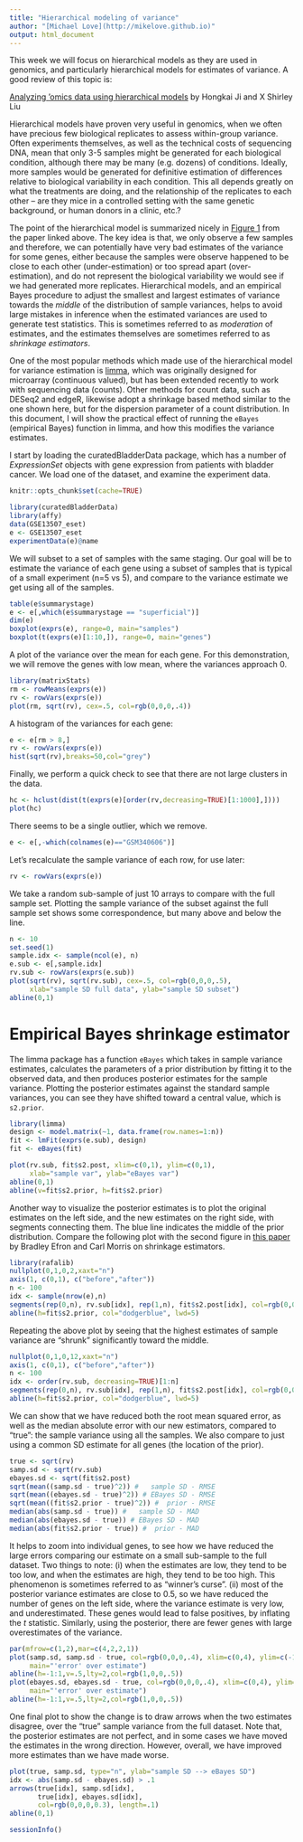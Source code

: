 ```yaml
---
title: "Hierarchical modeling of variance"
author: "[Michael Love](http://mikelove.github.io)"
output: html_document
---
```


This week we will focus on hierarchical models as they are used in
genomics, and particularly hierarchical models for estimates of
variance. A good review of this topic is:

[Analyzing ’omics data using hierarchical
models](https://www.ncbi.nlm.nih.gov/pmc/articles/PMC2904972/) by
Hongkai Ji and X Shirley Liu

Hierarchical models have proven very useful in genomics, when we often
have precious few biological replicates to assess within-group
variance. Often experiments themselves, as well as the technical costs
of sequencing DNA, mean that only 3-5 samples might be generated for
each biological condition, although there may be many (e.g. dozens) of
conditions. Ideally, more samples would be generated for definitive
estimation of differences relative to biological variability in each
condition. This all depends greatly on what the treatments are doing,
and the relationship of the replicates to each other -- are they mice
in a controlled setting with the same genetic background, or human
donors in a clinic, etc.?

The point of the hierarchical model is summarized nicely in [Figure
1](https://www.ncbi.nlm.nih.gov/pmc/articles/PMC2904972/figure/F1/)
from the paper linked above. The key idea is that, we only observe a
few samples and therefore, we can potentially have very bad estimates
of the variance for some genes, either because the samples were
observe happened to be close to each other (under-estimation) or too
spread apart (over-estimation), and do not represent the biological
variability we would see if we had generated more replicates.
Hierarchical models, and an empirical Bayes procedure to adjust the
smallest and largest estimates of variance towards the *middle* of the
distribution of sample variances, helps to avoid large mistakes in
inference when the estimated variances are used to generate test
statistics. This is sometimes referred to as *moderation* of
estimates, and the estimates themselves are sometimes referred to as
*shrinkage estimators*.

One of the most popular methods which made use of the hierarchical
model for variance estimation is
[limma](http://bioinf.wehi.edu.au/limma/), which was originally
designed for microarray (continuous valued), but has been extended
recently to work with sequencing data (counts). Other methods for
count data, such as DESeq2 and edgeR, likewise adopt a shrinkage based
method similar to the one shown here, but for the dispersion parameter
of a count distribution. In this document, I will show the practical
effect of running the `eBayes` (empirical Bayes) function in limma,
and how this modifies the variance estimates.

I start by loading the curatedBladderData package, which has a number
of *ExpressionSet* objects with gene expression from patients with
bladder cancer. We load one of the dataset, and examine the experiment
data.

```r
knitr::opts_chunk$set(cache=TRUE)
```

```r
library(curatedBladderData)
library(affy)
data(GSE13507_eset)
e <- GSE13507_eset
experimentData(e)@name
```

We will subset to a set of samples with the same staging. Our goal
will be to estimate the variance of each gene using a subset of
samples that is typical of a small experiment (n=5 vs 5), and compare
to the variance estimate we get using all of the samples.

```r
table(e$summarystage)
e <- e[,which(e$summarystage == "superficial")]
dim(e)
boxplot(exprs(e), range=0, main="samples")
boxplot(t(exprs(e)[1:10,]), range=0, main="genes")
```

A plot of the variance over the mean for each gene. For this
demonstration, we will remove the genes with low mean, where the
variances approach 0.

```r
library(matrixStats)
rm <- rowMeans(exprs(e))
rv <- rowVars(exprs(e))
plot(rm, sqrt(rv), cex=.5, col=rgb(0,0,0,.4))
```

A histogram of the variances for each gene:

```r
e <- e[rm > 8,]
rv <- rowVars(exprs(e))
hist(sqrt(rv),breaks=50,col="grey")
```

Finally, we perform a quick check to see that there are not large
clusters in the data.

```r
hc <- hclust(dist(t(exprs(e)[order(rv,decreasing=TRUE)[1:1000],]))) 
plot(hc)
```

There seems to be a single outlier, which we remove.

```r
e <- e[,-which(colnames(e)=="GSM340606")]
```

Let's recalculate the sample variance of each row, for use later:

```r
rv <- rowVars(exprs(e))
```

We take a random sub-sample of just 10 arrays to compare with the full
sample set. Plotting the sample variance of the subset against the
full sample set shows some correspondence, but many above and below
the line.

```r
n <- 10
set.seed(1)
sample.idx <- sample(ncol(e), n)
e.sub <- e[,sample.idx]
rv.sub <- rowVars(exprs(e.sub))
plot(sqrt(rv), sqrt(rv.sub), cex=.5, col=rgb(0,0,0,.5),
     xlab="sample SD full data", ylab="sample SD subset")
abline(0,1)
```

# Empirical Bayes shrinkage estimator

The limma package has a function `eBayes` which takes in sample
variance estimates, calculates the parameters of a prior distribution
by fitting it to the observed data, and then produces posterior
estimates for the sample variance. Plotting the posterior estimates
against the standard sample variances, you can see they have shifted
toward a central value, which is `s2.prior`.

```r
library(limma)
design <- model.matrix(~1, data.frame(row.names=1:n))
fit <- lmFit(exprs(e.sub), design)
fit <- eBayes(fit)
```

```r
plot(rv.sub, fit$s2.post, xlim=c(0,1), ylim=c(0,1),
     xlab="sample var", ylab="eBayes var")
abline(0,1)
abline(v=fit$s2.prior, h=fit$s2.prior)
```

Another way to visualize the posterior estimates is to plot the
original estimates on the left side, and the new estimates on the
right side, with segments connecting them. The blue line indicates the
middle of the prior distribution. Compare the following plot with the
second figure in [this
paper](http://statweb.stanford.edu/~ckirby/brad/other/Article1977.pdf)
by Bradley Efron and Carl Morris on shrinkage estimators.

```r
library(rafalib)
nullplot(0,1,0,2,xaxt="n")
axis(1, c(0,1), c("before","after"))
n <- 100
idx <- sample(nrow(e),n)
segments(rep(0,n), rv.sub[idx], rep(1,n), fit$s2.post[idx], col=rgb(0,0,0,.4))
abline(h=fit$s2.prior, col="dodgerblue", lwd=5)
```

Repeating the above plot by seeing that the highest estimates of
sample variance are "shrunk" significantly toward the middle.

```r
nullplot(0,1,0,12,xaxt="n")
axis(1, c(0,1), c("before","after"))
n <- 100
idx <- order(rv.sub, decreasing=TRUE)[1:n]
segments(rep(0,n), rv.sub[idx], rep(1,n), fit$s2.post[idx], col=rgb(0,0,0,.4))
abline(h=fit$s2.prior, col="dodgerblue", lwd=5)
```

We can show that we have reduced both the root mean squared error, as
well as the median absolute error with our new estimators, compared to
"true": the sample variance using all the samples. We also compare to
just using a common SD estimate for all genes (the location of the
prior).

```r
true <- sqrt(rv)
samp.sd <- sqrt(rv.sub)
ebayes.sd <- sqrt(fit$s2.post)
sqrt(mean((samp.sd - true)^2)) #   sample SD - RMSE
sqrt(mean((ebayes.sd - true)^2)) # EBayes SD - RMSE
sqrt(mean((fit$s2.prior - true)^2)) #  prior - RMSE
median(abs(samp.sd - true)) #   sample SD - MAD
median(abs(ebayes.sd - true)) # EBayes SD - MAD
median(abs(fit$s2.prior - true)) #  prior - MAD
```

It helps to zoom into individual genes, to see how we have reduced the
large errors comparing our estimate on a small sub-sample to the full
dataset. Two things to note: (i) when the estimates are low, they tend
to be too low, and when the estimates are high, they tend to be too
high. This phenomenon is sometimes referred to as "winner's curse".
(ii) most of the posterior variance estimates are close to 0.5, so we
have reduced the number of genes on the left side, where the variance
estimate is very low, and underestimated. These genes would lead to
false positives, by inflating the *t* statistic. Similarly, using the
posterior, there are fewer genes with large overestimates of the
variance.

```r
par(mfrow=c(1,2),mar=c(4,2,2,1))
plot(samp.sd, samp.sd - true, col=rgb(0,0,0,.4), xlim=c(0,4), ylim=c(-1.5,1.5),
     main="'error' over estimate")
abline(h=-1:1,v=.5,lty=2,col=rgb(1,0,0,.5))
plot(ebayes.sd, ebayes.sd - true, col=rgb(0,0,0,.4), xlim=c(0,4), ylim=c(-1.5,1.5),
     main="'error' over estimate")
abline(h=-1:1,v=.5,lty=2,col=rgb(1,0,0,.5))
```

One final plot to show the change is to draw arrows when the two
estimates disagree, over the "true" sample variance from the full
dataset. Note that, the posterior estimates are not perfect, and in
some cases we have moved the estimates in the wrong direction.
However, overall, we have improved more estimates than we have made
worse.

```r
plot(true, samp.sd, type="n", ylab="sample SD --> eBayes SD")
idx <- abs(samp.sd - ebayes.sd) > .1
arrows(true[idx], samp.sd[idx],
       true[idx], ebayes.sd[idx],
       col=rgb(0,0,0,0.3), length=.1)
abline(0,1)
```

```r
sessionInfo()
```
